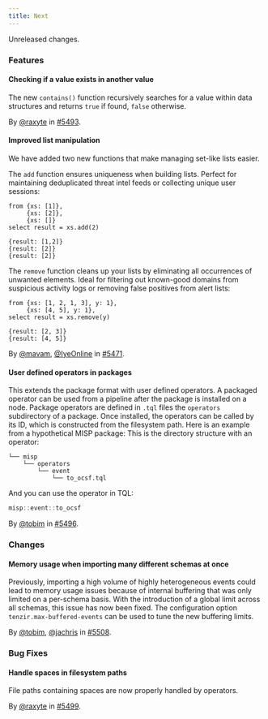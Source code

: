 ```yaml
---
title: Next
---
```


Unreleased changes.

### Features

#### Checking if a value exists in another value

The new `contains()` function recursively searches for a value
within data structures and returns `true` if found, `false` otherwise.

By [@raxyte](https://github.com/raxyte) in [#5493](https://github.com/tenzir/tenzir/pull/5493).

#### Improved list manipulation

We have added two new functions that make managing set-like lists easier.

The `add` function ensures uniqueness when building lists. Perfect for
maintaining deduplicated threat intel feeds or collecting unique user sessions:

```tql
from {xs: [1]},
     {xs: [2]},
     {xs: []}
select result = xs.add(2)
```

```tql
{result: [1,2]}
{result: [2]}
{result: [2]}
```

The `remove` function cleans up your lists by eliminating all occurrences of
unwanted elements. Ideal for filtering out known-good domains from suspicious
activity logs or removing false positives from alert lists:

```tql
from {xs: [1, 2, 1, 3], y: 1},
     {xs: [4, 5], y: 1},
select result = xs.remove(y)
```

```tql
{result: [2, 3]}
{result: [4, 5]}
```

By [@mavam](https://github.com/mavam), [@IyeOnline](https://github.com/IyeOnline) in [#5471](https://github.com/tenzir/tenzir/pull/5471).

#### User defined operators in packages

This extends the package format with user defined operators.
A packaged operator can be used from a pipeline after the package is installed on a node.
Package operators are defined in `.tql` files the `operators` subdirectory of a package.
Once installed, the operators can be called by its ID, which is constructed from the filesystem path.
Here is an example from a hypothetical MISP package:
This is the directory structure with an operator:
```
└── misp
    └── operators
        └── event
            └── to_ocsf.tql
```
And you can use the operator in TQL:
```dart
misp::event::to_ocsf
```

By [@tobim](https://github.com/tobim) in [#5496](https://github.com/tenzir/tenzir/pull/5496).

### Changes

#### Memory usage when importing many different schemas at once

Previously, importing a high volume of highly heterogeneous events could lead to
memory usage issues because of internal buffering that was only limited on a
per-schema basis. With the introduction of a global limit across all schemas,
this issue has now been fixed. The configuration option
`tenzir.max-buffered-events` can be used to tune the new buffering limits.

By [@tobim](https://github.com/tobim), [@jachris](https://github.com/jachris) in [#5508](https://github.com/tenzir/tenzir/pull/5508).

### Bug Fixes

#### Handle spaces in filesystem paths

File paths containing spaces are now properly handled by operators.

By [@raxyte](https://github.com/raxyte) in [#5499](https://github.com/tenzir/tenzir/pull/5499).
